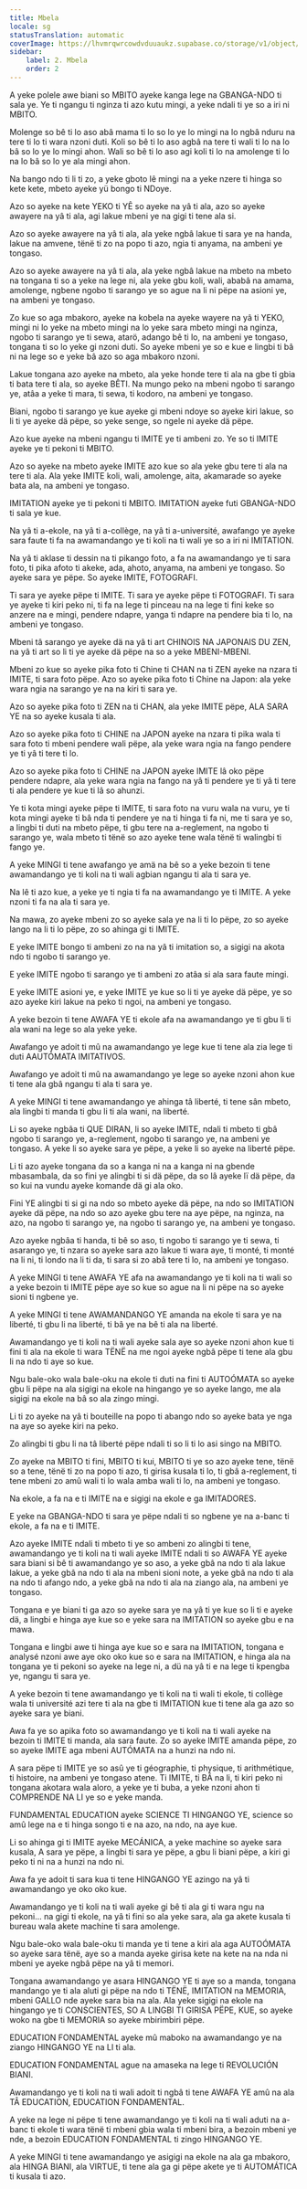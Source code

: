 ```yaml
---
title: Mbela
locale: sg
statusTranslation: automatic
coverImage: https://lhvmrqwrcowdvduuaukz.supabase.co/storage/v1/object/public/strapi-uploads/small_cover-educacion-fundamental.webp-2d51a7828a2b1309555be27f7e2a61a0.webp
sidebar:
    label: 2. Mbela
    order: 2
---
```

A yeke polele awe biani so MBITO ayeke kanga lege na GBANGA-NDO ti sala ye. Ye ti ngangu ti nginza ti azo kutu mingi, a yeke ndali ti ye so a iri ni MBITO.

Molenge so bê ti lo aso abâ mama ti lo so lo ye lo mingi na lo ngbâ nduru na tere ti lo ti wara nzoni duti. Koli so bê ti lo aso agbâ na tere ti wali ti lo na lo bâ so lo ye lo mingi ahon. Wali so bê ti lo aso agi koli ti lo na amolenge ti lo na lo bâ so lo ye ala mingi ahon.

Na bango ndo ti li ti zo, a yeke gboto lê mingi na a yeke nzere ti hinga so kete kete, mbeto ayeke yü bongo ti NDoye.

Azo so ayeke na kete YEKO ti YÊ so ayeke na yâ ti ala, azo so ayeke awayere na yâ ti ala, agi lakue mbeni ye na gigi ti tene ala si.

Azo so ayeke awayere na yâ ti ala, ala yeke ngbâ lakue ti sara ye na handa, lakue na amvene, tënë ti zo na popo ti azo, ngia ti anyama, na ambeni ye tongaso.

Azo so ayeke awayere na yâ ti ala, ala yeke ngbâ lakue na mbeto na mbeto na tongana ti so a yeke na lege ni, ala yeke gbu koli, wali, ababâ na amama, amolenge, ngbene ngobo ti sarango ye so ague na li ni pëpe na asioni ye, na ambeni ye tongaso.

Zo kue so aga mbakoro, ayeke na kobela na ayeke wayere na yâ ti YEKO, mingi ni lo yeke na mbeto mingi na lo yeke sara mbeto mingi na nginza, ngobo ti sarango ye ti sewa, atarö, adango bê ti lo, na ambeni ye tongaso, tongana ti so lo yeke gi nzoni duti. So ayeke mbeni ye so e kue e lingbi ti bâ ni na lege so e yeke bâ azo so aga mbakoro nzoni.

Lakue tongana azo ayeke na mbeto, ala yeke honde tere ti ala na gbe ti gbia ti bata tere ti ala, so ayeke BÊTI. Na mungo peko na mbeni ngobo ti sarango ye, atâa a yeke ti mara, ti sewa, ti kodoro, na ambeni ye tongaso.

Biani, ngobo ti sarango ye kue ayeke gi mbeni ndoye so ayeke kiri lakue, so li ti ye ayeke dä pëpe, so yeke senge, so ngele ni ayeke dä pëpe.

Azo kue ayeke na mbeni ngangu ti IMITE ye ti ambeni zo. Ye so ti IMITE ayeke ye ti pekoni ti MBITO.

Azo so ayeke na mbeto ayeke IMITE azo kue so ala yeke gbu tere ti ala na tere ti ala. Ala yeke IMITE koli, wali, amolenge, aita, akamarade so ayeke bata ala, na ambeni ye tongaso.

IMITATION ayeke ye ti pekoni ti MBITO. IMITATION ayeke futi GBANGA-NDO ti sala ye kue.

Na yâ ti a-ekole, na yâ ti a-collège, na yâ ti a-université, awafango ye ayeke sara faute ti fa na awamandango ye ti koli na ti wali ye so a iri ni IMITATION.

Na yâ ti aklase ti dessin na ti pikango foto, a fa na awamandango ye ti sara foto, ti pika afoto ti akeke, ada, ahoto, anyama, na ambeni ye tongaso. So ayeke sara ye pëpe. So ayeke IMITE, FOTOGRAFI.

Ti sara ye ayeke pëpe ti IMITE. Ti sara ye ayeke pëpe ti FOTOGRAFI. Ti sara ye ayeke ti kiri peko ni, ti fa na lege ti pinceau na na lege ti fini keke so anzere na e mingi, pendere ndapre, yanga ti ndapre na pendere bia ti lo, na ambeni ye tongaso.

Mbeni tâ sarango ye ayeke dä na yâ ti art CHINOIS NA JAPONAIS DU ZEN, na yâ ti art so li ti ye ayeke dä pëpe na so a yeke MBENI-MBENI.

Mbeni zo kue so ayeke pika foto ti Chine ti CHAN na ti ZEN ayeke na nzara ti IMITE, ti sara foto pëpe. Azo so ayeke pika foto ti Chine na Japon: ala yeke wara ngia na sarango ye na na kiri ti sara ye.

Azo so ayeke pika foto ti ZEN na ti CHAN, ala yeke IMITE pëpe, ALA SARA YE na so ayeke kusala ti ala.

Azo so ayeke pika foto ti CHINE na JAPON ayeke na nzara ti pika wala ti sara foto ti mbeni pendere wali pëpe, ala yeke wara ngia na fango pendere ye ti yâ ti tere ti lo.

Azo so ayeke pika foto ti CHINE na JAPON ayeke IMITE lâ oko pëpe pendere ndapre, ala yeke wara ngia na fango na yâ ti pendere ye ti yâ ti tere ti ala pendere ye kue ti lâ so ahunzi.

Ye ti kota mingi ayeke pëpe ti IMITE, ti sara foto na vuru wala na vuru, ye ti kota mingi ayeke ti bâ nda ti pendere ye na ti hinga ti fa ni, me ti sara ye so, a lingbi ti duti na mbeto pëpe, ti gbu tere na a-reglement, na ngobo ti sarango ye, wala mbeto ti tënë so azo ayeke tene wala tënë ti walingbi ti fango ye.

A yeke MINGI ti tene awafango ye amä na bê so a yeke bezoin ti tene awamandango ye ti koli na ti wali agbian ngangu ti ala ti sara ye.

Na lê ti azo kue, a yeke ye ti ngia ti fa na awamandango ye ti IMITE. A yeke nzoni ti fa na ala ti sara ye.

Na mawa, zo ayeke mbeni zo so ayeke sala ye na li ti lo pëpe, zo so ayeke lango na li ti lo pëpe, zo so ahinga gi ti IMITE.

E yeke IMITE bongo ti ambeni zo na na yâ ti imitation so, a sigigi na akota ndo ti ngobo ti sarango ye.

E yeke IMITE ngobo ti sarango ye ti ambeni zo atâa si ala sara faute mingi.

E yeke IMITE asioni ye, e yeke IMITE ye kue so li ti ye ayeke dä pëpe, ye so azo ayeke kiri lakue na peko ti ngoi, na ambeni ye tongaso.

A yeke bezoin ti tene AWAFA YE ti ekole afa na awamandango ye ti gbu li ti ala wani na lege so ala yeke yeke.

Awafango ye adoit ti mû na awamandango ye lege kue ti tene ala zia lege ti duti AAUTÓMATA IMITATIVOS.

Awafango ye adoit ti mû na awamandango ye lege so ayeke nzoni ahon kue ti tene ala gbâ ngangu ti ala ti sara ye.

A yeke MINGI ti tene awamandango ye ahinga tâ liberté, ti tene sân mbeto, ala lingbi ti manda ti gbu li ti ala wani, na liberté.

Li so ayeke ngbâa ti QUE DIRAN, li so ayeke IMITE, ndali ti mbeto ti gbâ ngobo ti sarango ye, a-reglement, ngobo ti sarango ye, na ambeni ye tongaso. A yeke li so ayeke sara ye pëpe, a yeke li so ayeke na liberté pëpe.

Li ti azo ayeke tongana da so a kanga ni na a kanga ni na gbende mbasambala, da so fini ye alingbi ti si dä pëpe, da so lâ ayeke lï dä pëpe, da so kui na vundu ayeke komande dä gi ala oko.

Fini YE alingbi ti si gi na ndo so mbeto ayeke dä pëpe, na ndo so IMITATION ayeke dä pëpe, na ndo so azo ayeke gbu tere na aye pëpe, na nginza, na azo, na ngobo ti sarango ye, na ngobo ti sarango ye, na ambeni ye tongaso.

Azo ayeke ngbâa ti handa, ti bê so aso, ti ngobo ti sarango ye ti sewa, ti asarango ye, ti nzara so ayeke sara azo lakue ti wara aye, ti monté, ti monté na li ni, ti londo na li ti da, ti sara si zo abâ tere ti lo, na ambeni ye tongaso.

A yeke MINGI ti tene AWAFA YE afa na awamandango ye ti koli na ti wali so a yeke bezoin ti IMITE pëpe aye so kue so ague na li ni pëpe na so ayeke sioni ti ngbene ye.

A yeke MINGI ti tene AWAMANDANGO YE amanda na ekole ti sara ye na liberté, ti gbu li na liberté, ti bâ ye na bê ti ala na liberté.

Awamandango ye ti koli na ti wali ayeke sala aye so ayeke nzoni ahon kue ti fini ti ala na ekole ti wara TËNË na me ngoi ayeke ngbâ pëpe ti tene ala gbu li na ndo ti aye so kue.

Ngu bale-oko wala bale-oku na ekole ti duti na fini ti AUTOÓMATA so ayeke gbu li pëpe na ala sigigi na ekole na hingango ye so ayeke lango, me ala sigigi na ekole na bâ so ala zingo mingi.

Li ti zo ayeke na yâ ti bouteille na popo ti abango ndo so ayeke bata ye nga na aye so ayeke kiri na peko.

Zo alingbi ti gbu li na tâ liberté pëpe ndali ti so li ti lo asi singo na MBITO.

Zo ayeke na MBITO ti fini, MBITO ti kui, MBITO ti ye so azo ayeke tene, tënë so a tene, tënë ti zo na popo ti azo, ti girisa kusala ti lo, ti gbâ a-reglement, ti tene mbeni zo amû wali ti lo wala amba wali ti lo, na ambeni ye tongaso.

Na ekole, a fa na e ti IMITE na e sigigi na ekole e ga IMITADORES.

E yeke na GBANGA-NDO ti sara ye pëpe ndali ti so ngbene ye na a-banc ti ekole, a fa na e ti IMITE.

Azo ayeke IMITE ndali ti mbeto ti ye so ambeni zo alingbi ti tene, awamandango ye ti koli na ti wali ayeke IMITE ndali ti so AWAFA YE ayeke sara biani si bê ti awamandango ye so aso, a yeke gbâ na ndo ti ala lakue lakue, a yeke gbâ na ndo ti ala na mbeni sioni note, a yeke gbâ na ndo ti ala na ndo ti afango ndo, a yeke gbâ na ndo ti ala na ziango ala, na ambeni ye tongaso.

Tongana e ye biani ti ga azo so ayeke sara ye na yâ ti ye kue so li ti e ayeke dä, a lingbi e hinga aye kue so e yeke sara na IMITATION so ayeke gbu e na mawa.

Tongana e lingbi awe ti hinga aye kue so e sara na IMITATION, tongana e analysé nzoni awe aye oko oko kue so e sara na IMITATION, e hinga ala na tongana ye ti pekoni so ayeke na lege ni, a dü na yâ ti e na lege ti kpengba ye, ngangu ti sara ye.

A yeke bezoin ti tene awamandango ye ti koli na ti wali ti ekole, ti collège wala ti université azi tere ti ala na gbe ti IMITATION kue ti tene ala ga azo so ayeke sara ye biani.

Awa fa ye so apika foto so awamandango ye ti koli na ti wali ayeke na bezoin ti IMITE ti manda, ala sara faute. Zo so ayeke IMITE amanda pëpe, zo so ayeke IMITE aga mbeni AUTÓMATA na a hunzi na ndo ni.

A sara pëpe ti IMITE ye so asû ye ti géographie, ti physique, ti arithmétique, ti histoire, na ambeni ye tongaso atene. Ti IMITE, ti BÂ na li, ti kiri peko ni tongana akotara wala aloro, a yeke ye ti buba, a yeke nzoni ahon ti COMPRENDE NA LI ye so e yeke manda.

FUNDAMENTAL EDUCATION ayeke SCIENCE TI HINGANGO YE, science so amû lege na e ti hinga songo ti e na azo, na ndo, na aye kue.

Li so ahinga gi ti IMITE ayeke MECÁNICA, a yeke machine so ayeke sara kusala, A sara ye pëpe, a lingbi ti sara ye pëpe, a gbu li biani pëpe, a kiri gi peko ti ni na a hunzi na ndo ni.

Awa fa ye adoit ti sara kua ti tene HINGANGO YE azingo na yâ ti awamandango ye oko oko kue.

Awamandango ye ti koli na ti wali ayeke gi bê ti ala gi ti wara ngu na pekoni... na gigi ti ekole, na yâ ti fini so ala yeke sara, ala ga akete kusala ti bureau wala akete machine ti sara amolenge.

Ngu bale-oko wala bale-oku ti manda ye ti tene a kiri ala aga AUTOÓMATA so ayeke sara tënë, aye so a manda ayeke girisa kete na kete na na nda ni mbeni ye ayeke ngbâ pëpe na yâ ti memori.

Tongana awamandango ye asara HINGANGO YE ti aye so a manda, tongana mandango ye ti ala aluti gi pëpe na ndo ti TËNË, IMITATION na MEMORIA, mbeni GALLO nde ayeke sara bia na ala. Ala yeke sigigi na ekole na hingango ye ti CONSCIENTES, SO A LINGBI TI GIRISA PËPE, KUE, so ayeke woko na gbe ti MEMORIA so ayeke mbirimbiri pëpe.

EDUCATION FONDAMENTAL ayeke mû maboko na awamandango ye na ziango HINGANGO YE na LI ti ala.

EDUCATION FONDAMENTAL ague na amaseka na lege ti REVOLUCIÓN BIANI.

Awamandango ye ti koli na ti wali adoit ti ngbâ ti tene AWAFA YE amû na ala TÂ EDUCATION, EDUCATION FONDAMENTAL.

A yeke na lege ni pëpe ti tene awamandango ye ti koli na ti wali aduti na a-banc ti ekole ti wara tënë ti mbeni gbia wala ti mbeni bira, a bezoin mbeni ye nde, a bezoin EDUCATION FONDAMENTAL ti zingo HINGANGO YE.

A yeke MINGI ti tene awamandango ye asigigi na ekole na ala ga mbakoro, ala HINGA BIANI, ala VIRTUE, ti tene ala ga gi pëpe akete ye ti AUTOMÁTICA ti kusala ti azo.

